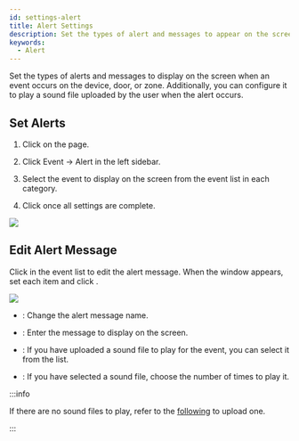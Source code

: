 ```yaml
---
id: settings-alert
title: Alert Settings
description: Set the types of alert and messages to appear on the screen when events occur in the device, door, or area.
keywords:
  - Alert
---
```


Set the types of alerts and messages to display on the screen when an event occurs on the device, door, or zone. Additionally, you can configure it to play a sound file uploaded by the user when the alert occurs.

## Set Alerts

1. Click <Cmd sid='shell.header.setting' /> on the <Cmd sid='shell.header.launcher' /> page.

2. Click <Cmd>Event</Cmd> → <Cmd>Alert</Cmd> in the left sidebar.

3. Select the event to display on the screen from the event list in each category.

4. Click <Cmd sid='button.apply' product='2' /> once all settings are complete.

<Image src='/img/biostarx-settings-alert.png' />


## Edit Alert Message

Click <IcEdit2 /> in the event list to edit the alert message. When the <Cmd sid='setting.alert.alertMessage' product='2' /> window appears, set each item and click <Cmd sid='button.apply' product='2' />.

<Image src='/img/biostarx-settings-alert-edit-message.png' />

* <Cmd sid='common.name' product='2' />: Change the alert message name.

* <Cmd sid='common.message' product='2' />: Enter the message to display on the screen.

* <Cmd sid='setting.alert.config.soundFile' product='2' />: If you have uploaded a sound file to play for the event, you can select it from the list.

* <Cmd sid='setting.alert.config.playOption' product='2' />: If you have selected a sound file, choose the number of times to play it.

:::info

If there are no sound files to play, refer to the [following](settings-preferences) to upload one.

:::
